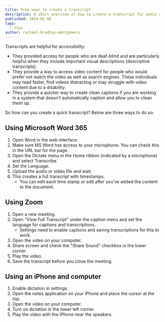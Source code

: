 ```yaml
---
title: Free ways to create a transcript
description: A short overview of how to create a transcript for audio and video.
published: 2024-02-08
tags:
  - tips
author: rachael-bradley-montgomery
---
```


Transcripts are helpful for accessibility:
* They provided access for people who are deaf-blind and are particularly helpful when they include important visual descriptions (descriptive transcripts).
* They provide a way to access video content for people who would prefer not watch the video as well as search engines. These individuals may read faster, find videos distracting or may struggle with video content due to a disability.
* They provide a quicker way to create clean captions if you are working in a system that doesn't automatically caption and allow you to clean them up.

So how can you create a quick transcript? Below are three ways to do so:

## Using Microsoft Word 365
1. Open Word in the web interface.
2. Make sure MS Word has access to your microphone. You can check this in the URL bar for the page.
3. Open the Dictate menu in the Home ribbon (indicated by a microphone) and select Transcribe.
4. Set the Language.
5. Upload the audio or video file and wait.
6. This creates a full transcript with timestamps.
    - You can edit each time stamp or edit after you've added the content to the document.


## Using Zoom
1. Open a new meeting.
2. Open "View Full Transcript" under the caption menu and set the language for captions and transcriptions.
    - Settings need to enable captions and saving transcriptions for this to work.
3. Open the video on your computer.
4. Share screen and check the "Share Sound" checkbox in the lower corner.
5. Play the video.
6. Save the transcript before you close the meeting.


## Using an iPhone and computer
1. Enable dictation in settings.
2. Open the notes application on your iPhone and place the cursor at the top.
3. Open the video on your computer.
4. Turn on dictation in the lower left corner.
5. Play the video with the iPhone near the speakers.
